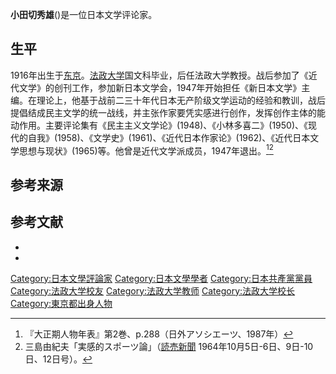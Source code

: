 '''小田切秀雄'''({{bd|1916年||2000年||}})是一位日本文学评论家。

==生平==
1916年出生于[[东京|东京]]。[[法政大学|法政大学]]国文科毕业，后任法政大学教授。战后参加了《近代文学》的创刊工作，参加新日本文学会，1947年开始担任《新日本文学》主编。在理论上，他基于战前二三十年代日本无产阶级文学运动的经验和教训，战后提倡结成民主文学的统一战线，并主张作家要凭实感进行创作，发挥创作主体的能动作用。主要评论集有《民主主义文学论》(1948)、《小林多喜二》(1950)、《现代的自我》(1958)、《文学史》(1961)、《近代日本作家论》(1962)、《近代日本文学思想与现状》(1965)等。他曾是近代文学派成员，1947年退出。<ref>『大正期人物年表』第2巻、p.288（日外アソシエーツ、1987年）</ref><ref name="sport-ron">三島由紀夫「実感的スポーツ論」（[[読売新聞|読売新聞]] 1964年10月5日-6日、9日-10日、12日号）。{{Harvnb|33巻|2003|pp=157-170}}</ref>

==参考来源==
{{reflist}}

== 参考文献 ==
*{{Citation|和書|author=[[三島由紀夫|三島由紀夫]]|date=2003-07|title=決定版 三島由紀夫全集32巻 評論7|publisher=新潮社|isbn=978-4106425721|ref={{Harvid|32巻|2003}}}}
*{{Citation|和書|author=三島由紀夫|date=2003-08|title=決定版 三島由紀夫全集33巻 評論8|publisher=新潮社|isbn=978-4106425738|ref={{Harvid|33巻|2003}}}}

{{DEFAULTSORT:Odagiri Hideo}}
[[Category:日本文學評論家|Category:日本文學評論家]]
[[Category:日本文學學者|Category:日本文學學者]]
[[Category:日本共產黨黨員|Category:日本共產黨黨員]]
[[Category:法政大学校友|Category:法政大学校友]]
[[Category:法政大学教师|Category:法政大学教师]]
[[Category:法政大学校长|Category:法政大学校长]]
[[Category:東京都出身人物|Category:東京都出身人物]]